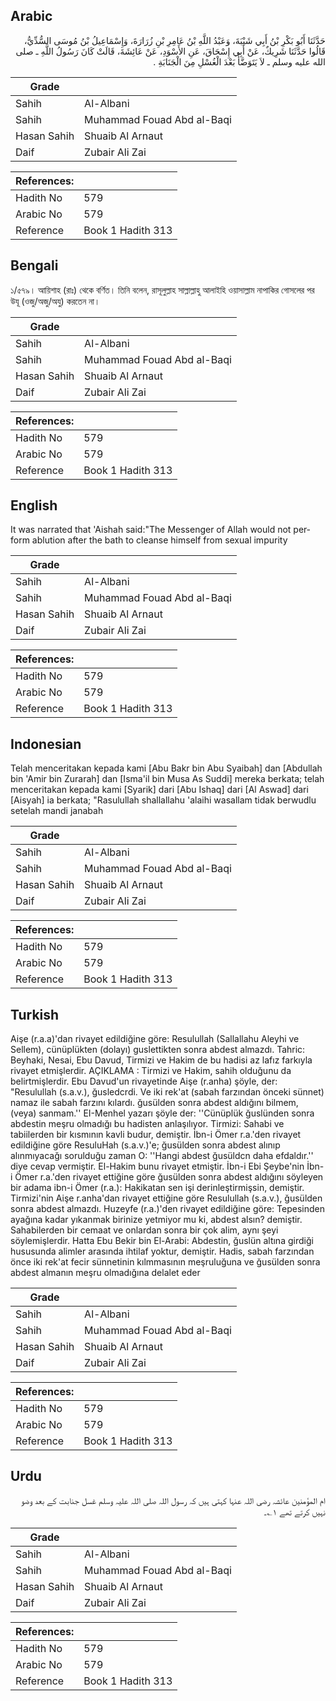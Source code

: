 ## Arabic


<div dir="rtl" lang="ar" style={{fontSize:'larger',backgroundColor:'#f8f9fa',padding:20}}>
حَدَّثَنَا أَبُو بَكْرِ بْنُ أَبِي شَيْبَةَ، وَعَبْدُ اللَّهِ بْنُ عَامِرِ بْنِ زُرَارَةَ، وَإِسْمَاعِيلُ بْنُ مُوسَى السُّدِّيُّ، قَالُوا حَدَّثَنَا شَرِيكٌ، عَنْ أَبِي إِسْحَاقَ، عَنِ الأَسْوَدِ، عَنْ عَائِشَةَ، قَالَتْ كَانَ رَسُولُ اللَّهِ ـ صلى الله عليه وسلم ـ لاَ يَتَوَضَّأُ بَعْدَ الْغُسْلِ مِنَ الْجَنَابَةِ ‏.‏
</div>
<div style={{backgroundColor:'#f8f9fa',padding:20, marginBottom: 10}}><table> <thead> <tr> <th>Grade</th> <th></th> </tr> </thead> <tbody> <tr><td>Sahih</td><td>Al-Albani</td></tr><tr><td>Sahih</td><td>Muhammad Fouad Abd al-Baqi</td></tr><tr><td>Hasan Sahih</td><td>Shuaib Al Arnaut</td></tr><tr><td>Daif</td><td>Zubair Ali Zai</td></tr></tbody></table><table> <thead> <tr> <th>References:</th> <th></th> </tr> </thead> <tbody><tr><td>Hadith No</td><td>579</td></tr><tr><td>Arabic No</td><td>579</td></tr><tr><td>Reference</td><td>Book 1 Hadith 313</td></tr></tbody></table></div>

## Bengali


<div dir="ltr" lang="bn" style={{fontSize:'larger',backgroundColor:'#f8f9fa',padding:20}}>
১/৫৭৯। আয়িশাহ (রাঃ) থেকে বর্ণিত। তিনি বলেন, রাসূলুল্লাহ সাল্লাল্লাহু আলাইহি ওয়াসাল্লাম নাপাকির গোসলের পর উযূ (ওজু/অজু/অযু) করতেন না।
</div>
<div style={{backgroundColor:'#f8f9fa',padding:20, marginBottom: 10}}><table> <thead> <tr> <th>Grade</th> <th></th> </tr> </thead> <tbody> <tr><td>Sahih</td><td>Al-Albani</td></tr><tr><td>Sahih</td><td>Muhammad Fouad Abd al-Baqi</td></tr><tr><td>Hasan Sahih</td><td>Shuaib Al Arnaut</td></tr><tr><td>Daif</td><td>Zubair Ali Zai</td></tr></tbody></table><table> <thead> <tr> <th>References:</th> <th></th> </tr> </thead> <tbody><tr><td>Hadith No</td><td>579</td></tr><tr><td>Arabic No</td><td>579</td></tr><tr><td>Reference</td><td>Book 1 Hadith 313</td></tr></tbody></table></div>

## English


<div dir="ltr" lang="en" style={{fontSize:'larger',backgroundColor:'#f8f9fa',padding:20}}>
It was narrated that 'Aishah said:"The Messenger of Allah would not perform ablution after the bath to cleanse himself from sexual impurity
</div>
<div style={{backgroundColor:'#f8f9fa',padding:20, marginBottom: 10}}><table> <thead> <tr> <th>Grade</th> <th></th> </tr> </thead> <tbody> <tr><td>Sahih</td><td>Al-Albani</td></tr><tr><td>Sahih</td><td>Muhammad Fouad Abd al-Baqi</td></tr><tr><td>Hasan Sahih</td><td>Shuaib Al Arnaut</td></tr><tr><td>Daif</td><td>Zubair Ali Zai</td></tr></tbody></table><table> <thead> <tr> <th>References:</th> <th></th> </tr> </thead> <tbody><tr><td>Hadith No</td><td>579</td></tr><tr><td>Arabic No</td><td>579</td></tr><tr><td>Reference</td><td>Book 1 Hadith 313</td></tr></tbody></table></div>

## Indonesian


<div dir="ltr" lang="id" style={{fontSize:'larger',backgroundColor:'#f8f9fa',padding:20}}>
Telah menceritakan kepada kami [Abu Bakr bin Abu Syaibah] dan [Abdullah bin 'Amir bin Zurarah] dan [Isma'il bin Musa As Suddi] mereka berkata; telah menceritakan kepada kami [Syarik] dari [Abu Ishaq] dari [Al Aswad] dari [Aisyah] ia berkata; "Rasulullah shallallahu 'alaihi wasallam tidak berwudlu setelah mandi janabah
</div>
<div style={{backgroundColor:'#f8f9fa',padding:20, marginBottom: 10}}><table> <thead> <tr> <th>Grade</th> <th></th> </tr> </thead> <tbody> <tr><td>Sahih</td><td>Al-Albani</td></tr><tr><td>Sahih</td><td>Muhammad Fouad Abd al-Baqi</td></tr><tr><td>Hasan Sahih</td><td>Shuaib Al Arnaut</td></tr><tr><td>Daif</td><td>Zubair Ali Zai</td></tr></tbody></table><table> <thead> <tr> <th>References:</th> <th></th> </tr> </thead> <tbody><tr><td>Hadith No</td><td>579</td></tr><tr><td>Arabic No</td><td>579</td></tr><tr><td>Reference</td><td>Book 1 Hadith 313</td></tr></tbody></table></div>

## Turkish


<div dir="ltr" lang="tr" style={{fontSize:'larger',backgroundColor:'#f8f9fa',padding:20}}>
Aişe (r.a.a)'dan rivayet edildiğine göre: Resulullah (Sallallahu Aleyhi ve Sellem), cünüplükten (dolayı) guslettikten sonra abdest almazdı. Tahric: Beyhaki, Nesai, Ebu Davud, Tirmizi ve Hakim de bu hadisi az lafız farkıyla rivayet etmişlerdir. AÇIKLAMA : Tirmizi ve Hakim, sahih olduğunu da belirtmişlerdir. Ebu Davud'un rivayetinde Aişe (r.anha) şöyle, der: "Resulullah (s.a.v.), ğusledcrdi. Ve iki rek'at (sabah farzından önceki sünnet) namaz ile sabah farzını kılardı. ğusülden sonra abdest aldığını bilmem, (veya) sanmam.'' EI-Menhel yazarı şöyle der: ''Cünüplük ğuslünden sonra abdestin meşru olmadığı bu hadisten anlaşılıyor. Tirmizi: Sahabi ve tabiilerden bir kısmının kavli budur, demiştir. İbn-i Ömer r.a.'den rivayet edildiğine göre ResuluHah (s.a.v.)'e; ğusülden sonra abdest alınıp alınmıyacağı sorulduğu zaman O: ''Hangi abdest ğusüldcn daha efdaldır.'' diye cevap vermiştir. El-Hakim bunu rivayet etmiştir. İbn-i Ebi Şeybe'nin İbn-i Ömer r.a.'den rivayet ettiğine göre ğusülden sonra abdest aldığını söyleyen bir adama ibn-i Ömer (r.a.): Hakikatan sen işi derinleştirmişsin, demiştir. Tirmizi'nin Aişe r.anha'dan rivayet ettiğine göre Resulullah (s.a.v.), ğusülden sonra abdest almazdı. Huzeyfe (r.a.)'den rivayet edildiğine göre: Tepesinden ayağına kadar yıkanmak birinize yetmiyor mu ki, abdest alsın? demiştir. Sahabilerden bir cemaat ve onlardan sonra bir çok alim, aynı şeyi söylemişlerdir. Hatta Ebu Bekir bin El-Arabi: Abdestin, ğuslün altına girdiği hususunda alimler arasında ihtilaf yoktur, demiştir. Hadis, sabah farzından önce iki rek'at fecir sünnetinin kılmmasının meşruluğuna ve ğusülden sonra abdest almanın meşru olmadığına delalet eder
</div>
<div style={{backgroundColor:'#f8f9fa',padding:20, marginBottom: 10}}><table> <thead> <tr> <th>Grade</th> <th></th> </tr> </thead> <tbody> <tr><td>Sahih</td><td>Al-Albani</td></tr><tr><td>Sahih</td><td>Muhammad Fouad Abd al-Baqi</td></tr><tr><td>Hasan Sahih</td><td>Shuaib Al Arnaut</td></tr><tr><td>Daif</td><td>Zubair Ali Zai</td></tr></tbody></table><table> <thead> <tr> <th>References:</th> <th></th> </tr> </thead> <tbody><tr><td>Hadith No</td><td>579</td></tr><tr><td>Arabic No</td><td>579</td></tr><tr><td>Reference</td><td>Book 1 Hadith 313</td></tr></tbody></table></div>

## Urdu


<div dir="rtl" lang="ur" style={{fontSize:'larger',backgroundColor:'#f8f9fa',padding:20}}>
ام المؤمنین عائشہ رضی اللہ عنہا کہتی ہیں کہ رسول اللہ صلی اللہ علیہ وسلم غسل جنابت کے بعد وضو نہیں کرتے تھے ۱؎۔
</div>
<div style={{backgroundColor:'#f8f9fa',padding:20, marginBottom: 10}}><table> <thead> <tr> <th>Grade</th> <th></th> </tr> </thead> <tbody> <tr><td>Sahih</td><td>Al-Albani</td></tr><tr><td>Sahih</td><td>Muhammad Fouad Abd al-Baqi</td></tr><tr><td>Hasan Sahih</td><td>Shuaib Al Arnaut</td></tr><tr><td>Daif</td><td>Zubair Ali Zai</td></tr></tbody></table><table> <thead> <tr> <th>References:</th> <th></th> </tr> </thead> <tbody><tr><td>Hadith No</td><td>579</td></tr><tr><td>Arabic No</td><td>579</td></tr><tr><td>Reference</td><td>Book 1 Hadith 313</td></tr></tbody></table></div>
